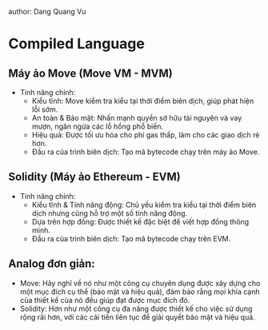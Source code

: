 author: Dang Quang Vu

# Compiled Language

## Máy ảo Move (Move VM - MVM)

-   Tính năng chính:
    -   Kiểu tĩnh: Move kiểm tra kiểu tại thời điểm biên dịch, giúp phát
        hiện lỗi sớm.
    -   An toàn & Bảo mật: Nhấn mạnh quyền sở hữu tài nguyên và vay
        mượn, ngăn ngừa các lỗ hổng phổ biến.
    -   Hiệu quả: Được tối ưu hóa cho phí gas thấp, làm cho các giao
        dịch rẻ hơn.
    -   Đầu ra của trình biên dịch: Tạo mã bytecode chạy trên máy ảo
        Move.

## Solidity (Máy ảo Ethereum - EVM)

-   Tính năng chính:
    -   Kiểu tĩnh & Tính năng động: Chủ yếu kiểm tra kiểu tại thời điểm
        biên dịch nhưng cũng hỗ trợ một số tính năng động.
    -   Dựa trên hợp đồng: Được thiết kế đặc biệt để viết hợp đồng thông
        minh.
    -   Đầu ra của trình biên dịch: Tạo mã bytecode chạy trên EVM.

## Analog đơn giản:

-   Move: Hãy nghĩ về nó như một công cụ chuyên dụng được xây dựng cho
    một mục đích cụ thể (bảo mật và hiệu quả), đảm bảo rằng mọi khía
    cạnh của thiết kế của nó đều giúp đạt được mục đích đó.
-   Solidity: Hơn như một công cụ đa năng được thiết kế cho việc sử dụng
    rộng rãi hơn, với các cải tiến liên tục để giải quyết bảo mật và
    hiệu quả.
